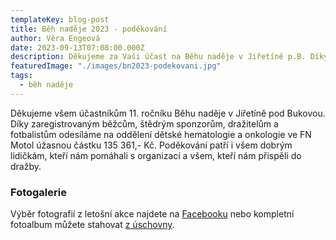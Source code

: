 ```yaml
---
templateKey: blog-post
title: Běh naděje 2023 - poděkování
author: Věra Engeová
date: 2023-09-13T07:08:00.000Z
description: Děkujeme za Vaši účast na Běhu naděje v Jiřetíně p.B. Díky vám, štědrým sponzorům, dražitelům, běžcům a fotbalistům letos zasíláme na Kliniku dětské hematologie a onkologie FN v Motole rekordní částku 135 361,-Kč.
featuredImage: "./images/bn2023-podekovani.jpg"
tags:
  - běh naděje
---
```

Děkujeme všem účastníkům 11. ročníku Běhu naděje v Jiřetíně pod Bukovou. Díky zaregistrovaným běžcům, štědrým sponzorům, dražitelům a fotbalistům odesíláme na oddělení dětské hematologie a onkologie ve FN Motol úžasnou částku 135 361,- Kč.  Poděkování patří i všem dobrým lidičkám, kteří nám pomáhali s organizací a všem, kteří nám přispěli do dražby.

### Fotogalerie

Výběr fotografií z letošní akce najdete na [Facebooku](https://www.facebook.com/media/set/?set=a.642966887978102&type=3) nebo kompletní fotoalbum můžete stahovat [z úschovny](https://www.uschovna.cz/zasilka/MN2LP5L6XTFSWX4R-7VT).
